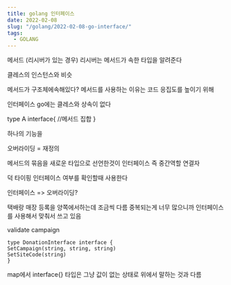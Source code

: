 ```yaml
---
title: golang 인터페이스
date: 2022-02-08
slug: "/golang/2022-02-08-go-interface/"
tags:
  - GOLANG
---
```


메서드 (리시버가 있는 경우)
리시버는 메서드가 속한 타입을 알려준다

클레스의 인스턴스와 비슷

메서드가 구조체에속해있다?
메서드를 사용하는 이유는 코드 응집도를 높이기 위해


인터페이스
go에는 클레스와 상속이 없다

type A interface{
//메서드 집합
}

하나의 기능을

오버라이딩
= 재정의

메서드의 묶음을 새로운 타입으로 선언한것이 인터페이스
즉 중간역할 연결자

덕 타이핑
인터페이스 여부를 확인할때 사용한다

인터페이스 => 오버라이딩?

택배랑 매장 등록을 양쪽에서하는데 조금씩 다름
중복되는게 너무 많으니까 인터페이스를 사용해서 맞춰서 쓰고 있음

validate campaign
```
type DonationInterface interface {
SetCampaign(string, string, string)
SetSiteCode(string)
}
```
map에서 interface{} 타입은 그냥 값이 없는 상태로 위에서 말하는 것과 다름